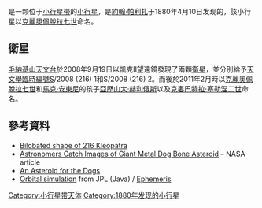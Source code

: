 <!-- Additional parameters for this template  are available at [[Template:Infobox_Planet|Template:Infobox Planet]]. -->{{Infobox Planet 
 | discovery=yes | physical_characteristics = yes | bgcolour=#FFFFC0 | name=216 Kleopatra
 | image           = Kleopatra.jpg
 | image_size      = 245
 | caption         = {{longitem|艳后星的三维模型（[[:File:216_Kleopatra_3D.gif|动画]]）}}
 | discoverer=[[約翰·帕利扎|約翰·帕利扎]]
 | discovered=1880年4月10日
 | alt_names=A905 OA, A910 RA
 | mp_category=[[小行星帶|小行星帶]]
 | epoch=2005年1月30日 ([[儒略日|JD]] 2453400.5)
 | semimajor=417.796 [[國際單位制詞頭|G]][[公尺|m]] (2.793 [[天文單位|AU]])
 | perihelion=312.544 Gm (2.089 AU)
 | aphelion=523.049 Gm (3.496 AU)
 | eccentricity=0.252
 | period=1704.704 [[日|d]] (4.67 [[儒略年|a]])
 | inclination=13.136[[角度|°]]
 | asc_node=215.672°
 | arg_peri=179.099°
 | mean_anomaly=55.259°
 | avg_speed=17.82 km/s
 | dimensions=217 × 94 × 81 km
 | mass=''未知''
 | density=''3.5+''
 | surface_grav=
 | escape_velocity=
 | rotation=5.385 [[小時|h]]
 | spectral_type=[[M型小行星|M]]
 | abs_magnitude=7.3
 | albedo=0.116
 | single_temperature=''未知''}}
'''{{BASEPAGENAME}}'''是一颗位于[[小行星带|小行星带]]的[[小行星|小行星]]，是[[約翰·帕利扎|約翰·帕利扎]]于1880年4月10日发现的，該小行星以[[克麗奧佩脫拉七世|克麗奧佩脫拉七世]]命名。

==衛星==
[[毛納基山天文台|毛納基山天文台]]於2008年9月19日以凱克Ⅱ望遠鏡發現了兩顆[[衛星|衛星]]，並分別給予[[天文學臨時編號|天文學臨時編號]]S/2008 (216) 1和S/2008 (216) 2。而後於2011年2月時以[[克麗奧佩脫拉七世|克麗奧佩脫拉七世]]和[[馬克·安東尼|馬克·安東尼]]的孩子[[亞歷山大·赫利俄斯|亞歷山大·赫利俄斯]]以及[[克婁巴特拉·塞勒涅二世|克婁巴特拉·塞勒涅二世]]命名。

==參考資料==
* [https://web.archive.org/web/20050422062158/http://astron.berkeley.edu/~fmarchis/Science/Kleopatra/ Bilobated shape of 216 Kleopatra]
* [http://nssdc.gsfc.nasa.gov/planetary/news/kleopatra_pr_20000504.html Astronomers Catch Images of Giant Metal Dog Bone Asteroid] {{Wayback|url=http://nssdc.gsfc.nasa.gov/planetary/news/kleopatra_pr_20000504.html |date=20080404004109 }} – NASA article
* [https://web.archive.org/web/20040228032254/http://liftoff.msfc.nasa.gov/News/2000/News-Kleopatra.asp An Asteroid for the Dogs]
*[http://ssd.jpl.nasa.gov/sbdb.cgi?sstr=216;orb=1 Orbital simulation] from JPL (Java) / [http://ssd.jpl.nasa.gov/horizons.cgi?find_body=1&body_group=sb&sstr=216 Ephemeris]

{{Minor Planet Number|[[小行星215|小行星215]]|[[小行星217|小行星217]]}}
{{小天體}}

[[Category:小行星带天体|Category:小行星带天体]]
[[Category:1880年发现的小行星|Category:1880年发现的小行星]]